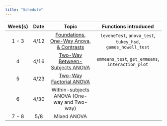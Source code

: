 ```yaml
---
title: "Schedule"
---
```


| **Week(s)** |  **Date**           |           **Topic**                                                |                          **Functions introduced**                                               |
| :-------:   | :-----------------: | :----------------------------------------------------------------: | :----------------------------------------------------------------------------------------------: | 
| 1 - 3       |  4/12                | [Foundations, One-Way Anova, & Contrasts](slides/wk1-3.html)       | `leveneTest`, `anova_test`, `tukey_hsd`, `games_howell_test`                                     |
| 4           | 4/16                |  [Two-Way Between-Subjects ANOVA](slides/wk4.html)                  |   `emmeans_test`, `get_emmeans`, `interaction_plot`                                               |
| 5           | 4/23                |  [Two-Way Factorial ANOVA](slides/wk_5.html)                           |                                                                                                    |
| 6          | 4/30                 |  Within-subjects ANOVA (One-way and Two-way)                        |                                                                                                    |
| 7 - 8       | 5/8                  | Mixed ANOVA                                                      |                                                                                                   |                                                                                               